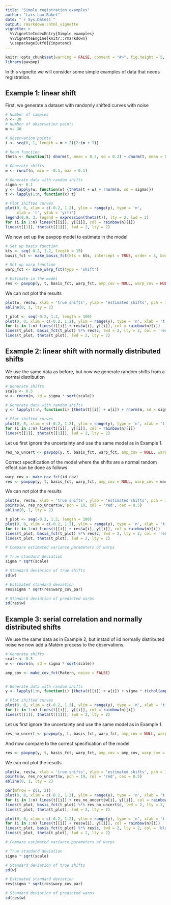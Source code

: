 ```yaml
---
title: "Simple registration examples"
author: "Lars Lau Raket"
date: "`r Sys.Date()`"
output: rmarkdown::html_vignette
vignette: >
  %\VignetteIndexEntry{Simple examples}
  %\VignetteEngine{knitr::rmarkdown}
  \usepackage[utf8]{inputenc}
---
```

```r
knitr::opts_chunk$set(warning = FALSE, comment = "#>", fig.height = 5, fig.width = 7)
library(pavpop)
```
In this vignette we will consider some simple examples of data that needs registration.

## Example 1: linear shift

First, we generate a dataset with randomly shifted curves with noise
```r
# Number of samples
n <- 30 
# Number of observation points
m <- 30 

# Observation points
t <- seq(0, 1, length = m + 2)[2:(m + 1)] 

# Mean function
theta <- function(t) dnorm(t, mean = 0.3, sd = 0.2) + dnorm(t, mean = 0.7, sd = 0.15)

# Generate shifts
w <- runif(n, min = -0.1, max = 0.1)

# Generate data with random shifts
sigma <- 0.1
y <- lapply(w, function(w) {theta(t + w) + rnorm(m, sd = sigma)}) 
t <- lapply(1:n, function(x) t)

# Plot shifted curves
plot(0, 0, xlim = c(-0.2, 1.2), ylim = range(y), type = 'n', 
     xlab = 't', ylab = 'y(t)')
legend(0.9, 3, legend = expression(theta(t)), lty = 2, lwd = 2)
for (i in 1:n) lines(t[[i]], y[[i]], col = rainbow(n)[i])
lines(t[[1]], theta(t[[1]]), lwd = 2, lty = 2)
```

We now set up the pavpop model to estimate in the model

```r
# Set up basis function
kts <- seq(-0.2, 1.2, length = 15)
basis_fct <- make_basis_fct(kts = kts, intercept = TRUE, order = 3, boundary = c(-0.2, 1.2))

# Set up warp function
warp_fct <- make_warp_fct(type = 'shift')

# Estimate in the model
res <- pavpop(y, t, basis_fct, warp_fct, amp_cov = NULL, warp_cov = NULL, iter = c(1, 5))
```

We can not plot the results

```r
plot(w, res$w, xlab = 'true shifts', ylab = 'estimated shifts', pch = 19)
abline(0, 1, lty = 2)

t_plot <- seq(-0.2, 1.2, length = 100)
plot(0, 0, xlim = c(-0.2, 1.2), ylim = range(y), type = 'n', xlab = 't', ylab = expression(theta(t)))
for (i in 1:n) lines(t[[i]] + res$w[i], y[[i]], col = rainbow(n)[i])
lines(t_plot, basis_fct(t_plot) %*% res$c, lwd = 2, lty = 2, col = 'red')
lines(t_plot, theta(t_plot), lwd = 2, lty = 2)
```


## Example 2: linear shift with normally distributed shifts
We use the same data as before, but now we generate random shifts from a normal distribution
```r
# Generate shifts
scale <- 0.5
w <- rnorm(n, sd = sigma * sqrt(scale))

# Generate data with random shifts
y <- lapply(1:n, function(i) {theta(t[[i]] + w[i]) + rnorm(m, sd = sigma)}) 

# Plot shifted curves
plot(0, 0, xlim = c(-0.2, 1.2), ylim = range(y), type = 'n', xlab = 't', ylab = expression(theta(t)))
for (i in 1:n) lines(t[[i]], y[[i]], col = rainbow(n)[i])
lines(t[[1]], theta(t[[1]]), lwd = 2, lty = 2)
```

Let us first ignore the uncertainty and use the same model as in Example 1.

```r
res_no_uncert <- pavpop(y, t, basis_fct, warp_fct, amp_cov = NULL, warp_cov = NULL, iter = c(1, 5))
```

Correct specification of the model where the shifts are a normal random effect can be done as follows

```r
warp_cov <- make_cov_fct(id_cov)
res <- pavpop(y, t, basis_fct, warp_fct, amp_cov = NULL, warp_cov = warp_cov, iter = c(5, 5))
```


We can not plot the results

```r
plot(w, res$w, xlab = 'true shifts', ylab = 'estimated shifts', pch = 19, col = 'green')
points(w, res_no_uncert$w, pch = 19, col = 'red', cex = 0.5)
abline(0, 1, lty = 2)

t_plot <- seq(-0.2, 1.2, length = 100)
plot(0, 0, xlim = c(-0.2, 1.2), ylim = range(y), type = 'n', xlab = 't', ylab = expression(theta(t)))
for (i in 1:n) lines(t[[i]] + res$w[i], y[[i]], col = rainbow(n)[i])
lines(t_plot, basis_fct(t_plot) %*% res$c, lwd = 2, lty = 2, col = 'red')
lines(t_plot, theta(t_plot), lwd = 2, lty = 2)

# Compare estimated variance parameters of warps

# True standard deviation
sigma * sqrt(scale)

# Standard deviation of true shifts 
sd(w)

# Estimated standard deviation
res$sigma * sqrt(res$warp_cov_par)

# Standard deviation of predicted warps
sd(res$w)
```


## Example 3: serial correlation and normally distributed shifts
We use the same data as in Example 2, but instad of iid normally distributed noise we now add a Matérn process to the observations. 
```r
# Generate shifts
scale <- 0.5
w <- rnorm(n, sd = sigma * sqrt(scale))

amp_cov <- make_cov_fct(Matern, noise = FALSE)


# Generate data with random shifts
y <- lapply(1:n, function(i) {theta(t[[i]] + w[i]) + sigma * t(chol(amp_cov(t[[i]], c(100, 0.3, 2)))) %*% rnorm(m)}) 

# Plot shifted curves
plot(0, 0, xlim = c(-0.2, 1.2), ylim = range(y), type = 'n', xlab = 't', ylab = expression(theta(t)))
for (i in 1:n) lines(t[[i]], y[[i]], col = rainbow(n)[i])
lines(t[[1]], theta(t[[1]]), lwd = 2, lty = 2)
```

Let us first ignore the uncertainty and use the same model as in Example 1.

```r
res_no_uncert <- pavpop(y, t, basis_fct, warp_fct, amp_cov = NULL, warp_cov = NULL, iter = c(1, 5))
```

And now compare to the correct specification of the model

```r
res <- pavpop(y, t, basis_fct, warp_fct, amp_cov = amp_cov, warp_cov = warp_cov, iter = c(5, 5))
```


We can not plot the results

```r
plot(w, res$w, xlab = 'true shifts', ylab = 'estimated shifts', pch = 19, col = 'green')
points(w, res_no_uncert$w, pch = 19, col = 'red', cex = 0.5)
abline(0, 1, lty = 2)

par(mfrow = c(1, 2))
plot(0, 0, xlim = c(-0.2, 1.2), ylim = range(y), type = 'n', xlab = 't', ylab = expression(theta(t)))
for (i in 1:n) lines(t[[i]] + res_no_uncert$w[i], y[[i]], col = rainbow(n)[i])
lines(t_plot, basis_fct(t_plot) %*% res_no_uncert$c, lwd = 2, lty = 2, col = 'blue')
lines(t_plot, theta(t_plot), lwd = 2, lty = 2)

plot(0, 0, xlim = c(-0.2, 1.2), ylim = range(y), type = 'n', xlab = 't', ylab = expression(theta(t)))
for (i in 1:n) lines(t[[i]] + res$w[i], y[[i]], col = rainbow(n)[i])
lines(t_plot, basis_fct(t_plot) %*% res$c, lwd = 2, lty = 2, col = 'blue')
lines(t_plot, theta(t_plot), lwd = 2, lty = 2)

# Compare estimated variance parameters of warps

# True standard deviation
sigma * sqrt(scale)

# Standard deviation of true shifts 
sd(w)

# Estimated standard deviation
res$sigma * sqrt(res$warp_cov_par)

# Standard deviation of predicted warps
sd(res$w)
```
